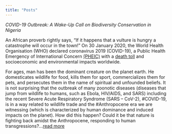 ```yaml
---
title: "Posts"
---
```


*_COVID-19 Outbreak: A Wake-Up Call on Biodiversity Conservation in Nigeria_*

An African proverb rightly says, “If it happens that a vulture is hungry a catastrophe will occur in the town!” On 30 January 2020, the World Health Organisation (WHO) declared coronavirus 2019 (COVID-19), a Public Health Emergency of International Concern [(PHEIC)](https://www.who.int/publications/m/item/covid-19-public-health-emergency-of-international-concern-(pheic)-global-research-and-innovation-forum) with a [death toll](https://www.worldometers.info/coronavirus/) and socioeconomic and environmental impacts worldwide.


For ages, man has been the dominant creature on the planet earth. He domesticates wildlife for food, kills them for sport, commercializes them for pets, and persecutes them in the name of spiritual and unfounded beliefs. It is not surprising that the outbreak of many zoonotic diseases (diseases that jump from wildlife to humans, such as Ebola, HIV/AIDS, and SARS) including the recent Severe Acute Respiratory Syndrome (SARS – CoV-2), #COVID-19, is in a way related to wildlife trade and the #Anthropocene era we are witnessing (which is characterized by human dominance and induced impacts on the planet). How did this happen? Could it be that nature is fighting back amidst the Anthropocene, responding to human transgressions?...[read more](https://conservationbiolog2.wixsite.com/cncb/post/covid-19-outbreak-a-wake-up-call-on-biodiversity-conservation-in-nigeria)